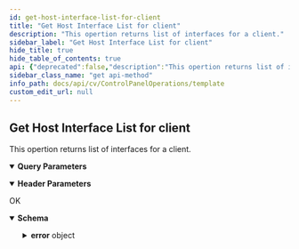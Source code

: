 ```yaml
---
id: get-host-interface-list-for-client
title: "Get Host Interface List for client"
description: "This opertion returns list of interfaces for a client."
sidebar_label: "Get Host Interface List for client"
hide_title: true
hide_table_of_contents: true
api: {"deprecated":false,"description":"This opertion returns list of interfaces for a client.","operationId":"Get Host Interface List for client","parameters":[{"description":"","explode":true,"in":"query","name":"hostId","schema":{"example":"{{clientId}}","type":"string"}},{"description":"","in":"header","name":"Authtoken","schema":{"example":"{{TOKEN}}","type":"string"},"required":true}],"tags":["Data Interface Pairs"],"responses":{"200":{"description":"OK","content":{"application/json":{"schema":{"type":"object","properties":{"interfaces":{"type":"array","items":{"type":"string"}},"error":{"type":"object","properties":{"errorMessage":{"type":"string"},"errorCode":{"type":"integer"}}}},"x-examples":{"Example 1":{"interfaces":["1.2.236.192","1.2.236.195"],"error":{"errorMessage":"","errorCode":0}}}},"examples":{"Example 1":{"value":{"interfaces":["1.2.236.192","1.2.236.195"],"error":{"errorMessage":"","errorCode":0}}}}}}}},"method":"get","path":"/CommServ/DataInterfacePairs/HostInterfaces","servers":[{"url":"http://{hostname}/webconsole/api","variables":{"hostname":{"default":"localhost","description":"Webconsole"}}}],"info":{"title":"Template","contact":{},"version":"1.0","description":"Template"},"postman":{"name":"Get Host Interface List for client","description":{"content":"This opertion returns list of interfaces for a client.","type":"text/plain"},"url":{"path":["CommServ","DataInterfacePairs","HostInterfaces"],"host":["{{baseUrl}}"],"query":[{"disabled":false,"key":"hostId","value":""}],"variable":[]},"header":[{"disabled":false,"description":{"content":"(Required) ","type":"text/plain"},"key":"Authtoken","value":""},{"key":"Accept","value":"application/json"}],"method":"GET"}}
sidebar_class_name: "get api-method"
info_path: docs/api/cv/ControlPanelOperations/template
custom_edit_url: null
---
```



## Get Host Interface List for client



This opertion returns list of interfaces for a client.

<details style={{"marginBottom":"1rem"}} data-collapsed={false} open={true}><summary style={{}}><strong>Query Parameters</strong></summary><div><ul><ParamsItem className={"paramsItem"} param={{"description":"","explode":true,"in":"query","name":"hostId","schema":{"example":"{{clientId}}","type":"string"}}}></ParamsItem></ul></div></details><details style={{"marginBottom":"1rem"}} data-collapsed={false} open={true}><summary style={{}}><strong>Header Parameters</strong></summary><div><ul><ParamsItem className={"paramsItem"} param={{"description":"","in":"header","name":"Authtoken","schema":{"example":"{{TOKEN}}","type":"string"},"required":true}}></ParamsItem></ul></div></details><div><ApiTabs><TabItem label={"200"} value={"200"}><div>

OK

</div><div><MimeTabs schemaType={"response"}><TabItem label={"application/json"} value={"application/json"}><SchemaTabs><TabItem label={"Schema"} value={"Schema"}><details style={{}} data-collapsed={false} open={true}><summary style={{"textAlign":"left"}}><strong>Schema</strong></summary><div style={{"textAlign":"left","marginLeft":"1rem"}}></div><ul style={{"marginLeft":"1rem"}}><SchemaItem collapsible={false} name={"interfaces"} required={false} deprecated={undefined} schemaDescription={undefined} schemaName={"string[]"} qualifierMessage={undefined} defaultValue={undefined}></SchemaItem><SchemaItem collapsible={true} className={"schemaItem"}><details style={{}}><summary style={{}}><strong>error</strong><span style={{"opacity":"0.6"}}> object</span></summary><div style={{"marginLeft":"1rem"}}><SchemaItem collapsible={false} name={"errorMessage"} required={false} deprecated={undefined} schemaDescription={undefined} schemaName={"string"} qualifierMessage={undefined} defaultValue={undefined}></SchemaItem><SchemaItem collapsible={false} name={"errorCode"} required={false} deprecated={undefined} schemaDescription={undefined} schemaName={"integer"} qualifierMessage={undefined} defaultValue={undefined}></SchemaItem></div></details></SchemaItem></ul></details></TabItem><TabItem label={"Example (from schema)"} value={"Example (from schema)"}><ResponseSamples responseExample={"{\n  \"interfaces\": [\n    \"string\"\n  ],\n  \"error\": {\n    \"errorMessage\": \"string\",\n    \"errorCode\": 0\n  }\n}"} language={"json"}></ResponseSamples></TabItem><TabItem label={" Example 1"} value={" Example 1"}><ResponseSamples responseExample={"{\n  \"interfaces\": [\n    \"1.2.236.192\",\n    \"1.2.236.195\"\n  ],\n  \"error\": {\n    \"errorMessage\": \"\",\n    \"errorCode\": 0\n  }\n}"} language={"json"}></ResponseSamples></TabItem></SchemaTabs></TabItem></MimeTabs></div></TabItem></ApiTabs></div>
      